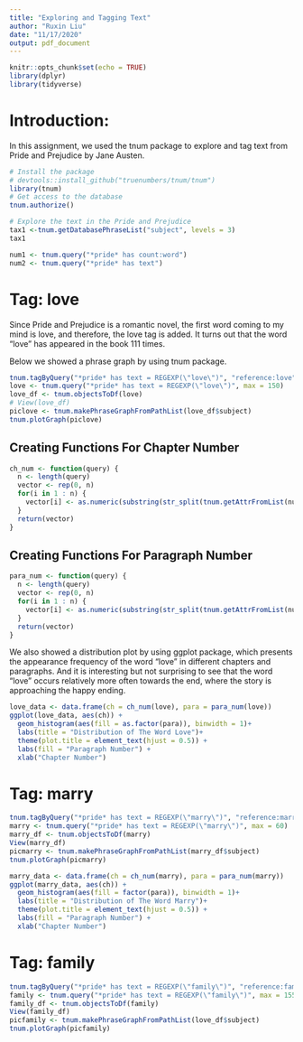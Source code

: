 ```yaml
---
title: "Exploring and Tagging Text"
author: "Ruxin Liu"
date: "11/17/2020"
output: pdf_document
---
```


```r
knitr::opts_chunk$set(echo = TRUE)
library(dplyr)
library(tidyverse)
```

# Introduction:
 
  In this assignment, we used the tnum package to explore and tag text from Pride
  and Prejudice by Jane Austen.
  
  
```r
# Install the package
# devtools::install_github("truenumbers/tnum/tnum")
library(tnum)
# Get access to the database
tnum.authorize()
```

```r
# Explore the text in the Pride and Prejudice
tax1 <-tnum.getDatabasePhraseList("subject", levels = 3)
tax1
```

```r
num1 <- tnum.query("*pride* has count:word")
num2 <- tnum.query("*pride* has text")
```


# Tag: love

  Since Pride and Prejudice is a romantic novel, the first word coming to my mind is love, and therefore, the love tag is added. It turns out that the word "love" has appeared in the book 111 times. 

  Below we showed a phrase graph by using tnum package.
  
```r
tnum.tagByQuery("*pride* has text = REGEXP(\"love\")", "reference:love")
love <- tnum.query("*pride* has text = REGEXP(\"love\")", max = 150) 
love_df <- tnum.objectsToDf(love)
# View(love_df)
piclove <- tnum.makePhraseGraphFromPathList(love_df$subject)
tnum.plotGraph(piclove)
```

## Creating Functions For Chapter Number


```r
ch_num <- function(query) {
  n <- length(query)
  vector <- rep(0, n)
  for(i in 1 : n) {
    vector[i] <- as.numeric(substring(str_split(tnum.getAttrFromList(num2[i], "subject"), "[:/]")[[1]][4], 9))
  }
  return(vector)
}
```



## Creating Functions For Paragraph Number

```r
para_num <- function(query) {
  n <- length(query)
  vector <- rep(0, n)
  for(i in 1 : n) {
    vector[i] <- as.numeric(substring(str_split(tnum.getAttrFromList(num2[i], "subject"), "[:/]")[[1]][5], 11))
  }
  return(vector)
}
```


  We also showed a distribution plot by using ggplot package, which presents the appearance frequency of the word "love" in different chapters and paragraphs. And it is interesting but not surprising to see that the word "love" occurs relatively more often towards the end, where the story is approaching the happy ending. 
  
```r
love_data <- data.frame(ch = ch_num(love), para = para_num(love))
ggplot(love_data, aes(ch)) +
  geom_histogram(aes(fill = as.factor(para)), binwidth = 1)+
  labs(title = "Distribution of The Word Love")+
  theme(plot.title = element_text(hjust = 0.5)) +
  labs(fill = "Paragraph Number") +
  xlab("Chapter Number")
```


# Tag: marry

```r
tnum.tagByQuery("*pride* has text = REGEXP(\"marry\")", "reference:marry")
marry <- tnum.query("*pride* has text = REGEXP(\"marry\")", max = 60) 
marry_df <- tnum.objectsToDf(marry)
View(marry_df)
picmarry <- tnum.makePhraseGraphFromPathList(marry_df$subject)
tnum.plotGraph(picmarry)
```
```r
marry_data <- data.frame(ch = ch_num(marry), para = para_num(marry))
ggplot(marry_data, aes(ch)) +
  geom_histogram(aes(fill = factor(para)), binwidth = 1)+
  labs(title = "Distribution of The Word Marry")+
  theme(plot.title = element_text(hjust = 0.5)) +
  labs(fill = "Paragraph Number") +
  xlab("Chapter Number")
```



# Tag: family

```r
tnum.tagByQuery("*pride* has text = REGEXP(\"family\")", "reference:family")
family <- tnum.query("*pride* has text = REGEXP(\"family\")", max = 155) 
family_df <- tnum.objectsToDf(family)
View(family_df)
picfamily <- tnum.makePhraseGraphFromPathList(love_df$subject)
tnum.plotGraph(picfamily)
```
